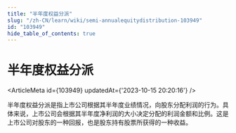 ```yaml
---
title: "半年度权益分派"
slug: "/zh-CN/learn/wiki/semi-annualequitydistribution-103949"
id: "103949"
hide_table_of_contents: true
---
```



<Breadcrumbs current="半年度权益分派" />

# 半年度权益分派

<ArticleMeta id={103949} updatedAt={'2023-10-15 20:20:16'} />
<div className='border-solid border-b border-t-0 my-4 border-[var(--ifm-color-gray-300)]' />

半年度权益分派是指上市公司根据其半年度业绩情况，向股东分配利润的行为。具体来说，上市公司会根据其半年度净利润的大小决定分配的利润金额和比例。这是上市公司对股东的一种回报，也是股东持有股票所获得的一种收益。
